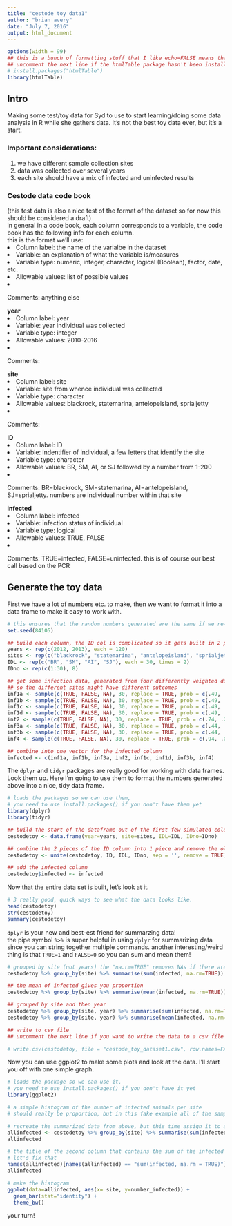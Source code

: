 ```yaml
---
title: "cestode toy data1"
author: "brian avery"
date: "July 7, 2016"
output: html_document
---
```

```r
options(width = 99)
## this is a bunch of formatting stuff that I like echo=FALSE means that it doesn't show in the Rmd
## uncomment the next line if the htmlTable package hasn't been installed yet, only need to do it once
# install.packages("htmlTable")
library(htmlTable)
```
## Intro
Making some test/toy data for Syd to use to start learning/doing some data analysis in R while she gathers data. It's not the best toy data ever, but it's a start.  

### Important considerations:
<ol><li>we have different sample collection sites
<li>data was collected over several years
<li>each site should have a mix of infected and uninfected results
</ol>

### Cestode data code book
(this test data is also a nice test of the format of the dataset so for now this should be considered a draft)  
in general in a code book, each column corresponds to a variable, the code book has the following info for each column.  
this is the format we'll use:
<li>Column label: the name of the varialbe in the dataset
<li>Variable: an explanation of what the variable is/measures
<li>Variable type: numeric, integer, character, logical (Boolean), factor, date, etc.
<li>Allowable values: list of possible values
<li>Comments: anything else

**year**
<li>Column label: year
<li>Variable: year individual was collected
<li>Variable type: integer
<li>Allowable values: 2010-2016
<li>Comments:  

**site**
<li>Column label: site
<li>Variable: site from whence individual was collected
<li>Variable type: character
<li>Allowable values: blackrock, statemarina, antelopeisland, sprialjetty
<li>Comments: 

**ID**
<li>Column label: ID
<li>Variable: indentifier of individual, a few letters that identify the site
<li>Variable type: character
<li>Allowable values: BR, SM, AI, or SJ followed by a number from 1-200
<li>Comments: BR=blackrock, SM=statemarina, AI=antelopeisland, SJ=sprialjetty. numbers are individual number within that site

**infected**
<li>Column label: infected
<li>Variable: infection status of individual
<li>Variable type: logical
<li>Allowable values: TRUE, FALSE
<li>Comments: TRUE=infected, FALSE=uninfected. this is of course our best call based on the PCR

## Generate the toy data

First we have a lot of numbers etc. to make, then we want to format it into a data frame to make it easy to work with.

```r
# this ensures that the random numbers generated are the same if we re-run the code later
set.seed(84105)

## build each column, the ID col is complicated so it gets built in 2 pieces here and combined later
years <- rep(c(2012, 2013), each = 120)
sites <- rep(c("blackrock", "statemarina", "antelopeisland", "sprialjetty"), each = 30, times = 2)
IDL <- rep(c("BR", "SM", "AI", "SJ"), each = 30, times = 2)
IDno <- rep(c(1:30), 8)

## get some infection data, generated from four differently weighted distributions
## so the different sites might have different outcomes
inf1a <- sample(c(TRUE, FALSE, NA), 30, replace = TRUE, prob = c(.49, .49, 0.02))
inf1b <- sample(c(TRUE, FALSE, NA), 30, replace = TRUE, prob = c(.49, .49, 0.02))
inf1c <- sample(c(TRUE, FALSE, NA), 30, replace = TRUE, prob = c(.49, .49, 0.02))
inf1d <- sample(c(TRUE, FALSE, NA), 30, replace = TRUE, prob = c(.49, .49, 0.02))
inf2 <- sample(c(TRUE, FALSE, NA), 30, replace = TRUE, prob = c(.74, .24, 0.02))
inf3a <- sample(c(TRUE, FALSE, NA), 30, replace = TRUE, prob = c(.44, .54, 0.02))
inf3b <- sample(c(TRUE, FALSE, NA), 30, replace = TRUE, prob = c(.44, .54, 0.02))
inf4 <- sample(c(TRUE, FALSE, NA), 30, replace = TRUE, prob = c(.94, .04, 0.02))

## combine into one vector for the infected column
infected <- c(inf1a, inf1b, inf3a, inf2, inf1c, inf1d, inf3b, inf4)
```

The `dplyr` and `tidyr` packages are really good for working with data frames. Look them up. Here I'm going to use them to format the numbers generated above into a nice, tidy data frame.

```r
# loads the packages so we can use them, 
# you need to use install.packages() if you don't have them yet
library(dplyr)
library(tidyr)
```

```r
## build the start of the dataframe out of the first few simulated columns of data
cestodetoy <- data.frame(year=years, site=sites, IDL=IDL, IDno=IDno)

## combine the 2 pieces of the ID column into 1 piece and remove the old halves
cestodetoy <- unite(cestodetoy, ID, IDL, IDno, sep = '', remove = TRUE)

## add the infected column
cestodetoy$infected <- infected

```

Now that the entire data set is built, let's look at it.

```r
# 3 really good, quick ways to see what the data looks like.
head(cestodetoy)
str(cestodetoy)
summary(cestodetoy)
```

`dplyr` is your new and best-est friend for summarzing data!  
the pipe symbol `%>%` is super helpful in using `dplyr` for summarizing data since you can string together multiple commands.
another interesting/weird thing is that `TRUE=1` and `FALSE=0` so you can sum and mean them!

```r
# grouped by site (not years) the "na.rm=TRUE" removes NAs if there are any
cestodetoy %>% group_by(site) %>% summarise(sum(infected, na.rm=TRUE))

## the mean of infected gives you proportion
cestodetoy %>% group_by(site) %>% summarise(mean(infected, na.rm=TRUE))

## grouped by site and then year
cestodetoy %>% group_by(site, year) %>% summarise(sum(infected, na.rm=TRUE))
cestodetoy %>% group_by(site, year) %>% summarise(mean(infected, na.rm=TRUE))
```

```r
## write to csv file
## uncomment the next line if you want to write the data to a csv file

# write.csv(cestodetoy, file = "cestode_toy_dataset1.csv", row.names=FALSE)
```

Now you can use ggplot2 to make some plots and look at the data. I'll start you off with one simple graph.

```r
# loads the package so we can use it, 
# you need to use install.packages() if you don't have it yet
library(ggplot2)

# a simple histogram of the number of infected animals per site
# should really be proportion, but in this fake example all of the sample sizes are the same

# recreate the summarized data from above, but this time assign it to allinfected
allinfected <- cestodetoy %>% group_by(site) %>% summarise(sum(infected, na.rm=TRUE))
allinfected

# the title of the second column that contains the sum of the infected has a terrible name
# let's fix that
names(allinfected)[names(allinfected) == "sum(infected, na.rm = TRUE)"] <- "number_infected"
allinfected

# make the histogram
ggplot(data=allinfected, aes(x= site, y=number_infected)) +
  geom_bar(stat="identity") +
  theme_bw() 
```

your turn!
